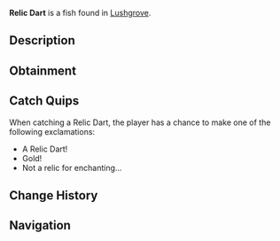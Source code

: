 {{FishInfobox
|image          = Relic Dart.png
|rarity         = Rare
|sea            = Second Sea
|location       = [[Lushgrove]]
|sublocation    = 
|sources        = Fishing Rod
|radar_location = 
|prog_speed     = -12
|xp             = 225
|weather        = Rain
|time           = Night
|season         = Winter
|bait           = Minnow
|base_weight    = 190
|base_value     = 450
|weight_range   = 120
|base_chance    = 39
|base_resil     = 40
}}
'''Relic Dart''' is a {{Rarity|Rare}} fish found in [[Lushgrove]].

== Description ==
{{Description|A golden fish with light blue translucent fins, streaking through the deep like a forgotten treasure.|Bestiary Entry}}

== Obtainment ==
{{Description|It flashes through the cold, wet twilight.|Bestiary Hint}}
{{Fish Availability|
Lushgrove
|top_rods      = 
Steady Rod\256757.74\234911.2;
Frostfire Rod\249261.51\228052.79;
Krampus's Rod\206948.12\306276.35;
Magma Rod\206078.5\301458.14;
North-Star Rod\185665.37\250209.14;
Adventurer's Rod\139348.53\338783.72;
Fast Rod\154825.56\329504.17;
Buddy Bond Rod\123036.88\329172.04;
Resourceful Rod\138448.05\302777.13;
Astralhook Rod\141433.32\282383.9;
Free Spirit Rod\138580.54\212279.62;
Trident Rod\112980.83\156219.59;
Verdant Shear Rod\110353.86\182956.66;
Blazebringer Rod\106720.28\178114.56;
No-Life Rod\81342.86\122020.15;
Ethereal Prism Rod\73512.4\128641.6;
Seraphic Rod\72697.97\119906.59;
Challenger's Rod\69457.53\115458.03;
Rod Of The Exalted One\69155.03\117237.97;
Rod Of The Forgotten Fang\68641.64\114225.82;
Depthseeker Rod\68130.05\115197.76;
Rod Of The Depths\67397.03\113436.71;
Avalanche Rod\65800.29\114669.43;
Volcanic Rod\65506.21\113832.59;
Zeus Rod\65273.93\113428.95
|recommended   = Astralhook Rod
}}

== Catch Quips ==
When catching a Relic Dart, the player has a chance to make one of the following exclamations:
* A Relic Dart!
* Gold!
* Not a relic for enchanting...

== Change History ==
{{Change History|{{subst:Current Version}}}}

== Navigation ==
{{Fish Navbox|Lushgrove}}